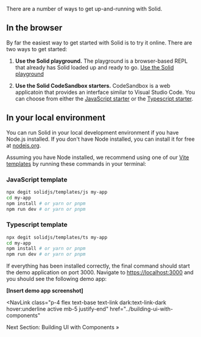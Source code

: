 
<title>Installing Solid</title>

There are a number of ways to get up-and-running with Solid.

## In the browser

By far the easiest way to get started with Solid is to try it online. There are two ways to get started:

1. **Use the Solid playground.** The playground is a browser-based REPL that already has Solid loaded up and ready to go. [Use the Solid playground](#)

2. **Use the Solid CodeSandbox starters.** CodeSandbox is a web applicatoin that provides an interface similar to Visual Studio Code. You can choose from either the [JavaScript starter](#) or the [Typescript starter](#).

## In your local environment

You can run Solid in your local development environment if you have Node.js installed. If you don't have Node installed, you can install it for free at [nodejs.org](https://nodejs.org).

Assuming you have Node installed, we recommend using one of our [Vite templates](https://github.com/solidjs/templates) by running these commands in your terminal:

### JavaScript template

```bash
npx degit solidjs/templates/js my-app
cd my-app
npm install # or yarn or pnpm
npm run dev # or yarn or pnpm
```

### Typescript template

```bash
npx degit solidjs/templates/ts my-app
cd my-app
npm install # or yarn or pnpm
npm run dev # or yarn or pnpm
```

If everything has been installed correctly, the final command should start the demo application on port 3000. Navigate to [https://localhost:3000](https://localhost:3000) and you should see the following demo app:

**[Insert demo app screenshot]**

<NavLink
  class="p-4 flex text-base text-link dark:text-link-dark hover:underline active mb-5 justify-end"
  href="../building-ui-with-components"
>
  Next Section: Building UI with Components &raquo;
</NavLink>
